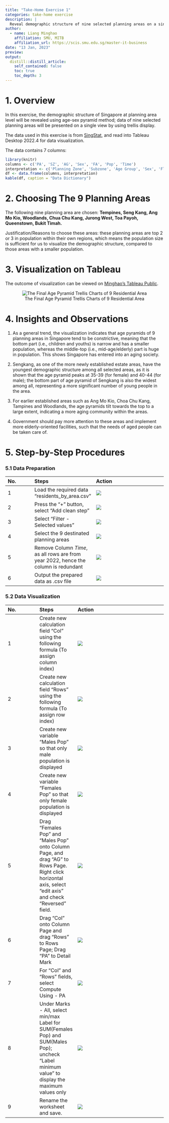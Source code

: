 ```yaml
---
title: "Take-Home Exercise 1"
categories: take-home exercise
description: |
  Reveal demographic structure of nine selected planning areas on a single view by using trellis display. 
author:
  - name: Liang Minghao
    affiliation: SMU, MITB
    affiliation_url: https://scis.smu.edu.sg/master-it-business
date: "13 Jan, 2023"
preview:
output:
  distill::distill_article:
    self_contained: false
    toc: true
    toc_depth: 3
---
```


# 1. Overview

In this exercise, the demographic structure of Singapore at planning area level will be revealed using age-sex pyramid method; data of nine selected planning areas will be presented on a single view by using trellis display.

The data used in this exercise is from [SingStat](https://www.singstat.gov.sg/-/media/files/find_data/population/statistical_tables/respopagesexfa2022.ashx), and read into Tableau Desktop 2022.4 for data visualization.

The data contains 7 columns:

```r
library(knitr)
columns <- c('PA', 'SZ', 'AG', 'Sex', 'FA', 'Pop', 'Time')
interpretation <- c('Planning Zone', 'Subzone', 'Age Group', 'Sex', 'Floor Area of Residence', 'Population', 'Time period')
df <- data.frame(columns, interpretation)
kable(df, caption = "Data Dictionary")
```

# 2. Choosing The 9 Planning Areas

The following nine planning area are chosen: **Tempines, Seng Kang, Ang Mo Kio, Woodlands, Chua Chu Kang, Jurong West, Toa Payoh, Queenstown, Bukit Timah.**

Justification/Reasons to choose these areas: these planning areas are top 2 or 3 in population within their own regions, which means the population size is sufficient for us to visualize the demographic structure, compared to those areas with a smaller population.

# 3. Visualization on Tableau

The outcome of visualization can be viewed on [Minghao's Tableau Public](https://public.tableau.com/app/profile/minghao.liang/viz/take-home-1_16741369553030/AgePyramid?publish=yes).

<center>
![The Final Age Pyramid Trellis Charts of 9 Residential Area](takehome_1_steps/final.jpg) 
</center>

# 4. Insights and Observations
(1) As a general trend, the visualization indicates that age pyramids of 9 planning areas in Singapore tend to be constrictive, meaning that the bottom part (i.e., children and youths) is narrow and has a smaller population, whereas the middle-top (i.e., mid-age/elderly) part is huge in population. This shows Singapore has entered into an aging society.

(2) Sengkang, as one of the more newly established estate areas, have the youngest demographic structure among all selected areas, as it is shown that the age pyramid peaks at 35-39 (for female) and 40-44 (for male); the bottom part of age pyramid of Sengkang is also the widest among all, representing a more significant number of young people in the area.

(3) For earlier established areas such as Ang Mo Kio, Choa Chu Kang, Tampines and Woodlands, the age pyramids tilt towards the top to a large extent, indicating a more aging community within the areas.

(4) Government should pay more attention to these areas and implement more elderly-oriented facilities, such that the needs of aged people can be taken care of.

# 5. Step-by-Step Procedures

### 5.1 Data Preparation

| No. | Steps                                                                               | Action                      |
|:--------------|:---------------|:----------------------------------------|
| 1   | Load the required data "residents_by_area.csv"                                      | ![](takehome_1_steps/1.jpg) |
| 2   | Press the "+" button, select "Add clean step"                                       | ![](takehome_1_steps/2.jpg) |
| 3   | Select "Filter - Selected values"                                                   | ![](takehome_1_steps/3.jpg) |
| 4   | Select the 9 destinated planning areas                                              | ![](takehome_1_steps/4.jpg) |
| 5   | Remove Column *Time*, as all rows are from year 2022, hence the column is redundant | ![](takehome_1_steps/5.jpg) |
| 6   | Output the prepared data as .csv file                                               | ![](takehome_1_steps/6.jpg) |

### 5.2 Data Visualization

| No. | Steps                                                                               | Action                      |
|:--------------|:---------------|:----------------------------------------|
| 1   | Create new calculation field "Col" using the following formula (To assign column index)     | ![](takehome_1_steps/7.jpg) |
| 2   | Create new calculation field "Rows" using the following formula (To assign row index)       | ![](takehome_1_steps/8.jpg) |
| 3   | Create new variable "Males Pop" so that only male population is displayed      | ![](takehome_1_steps/9.jpg) |
| 4   | Create new variable "Females Pop" so that only female population is displayed  | ![](takehome_1_steps/10.jpg) |
| 5   | Drag "Females Pop" and "Males Pop" onto Column Page, and drag "AG" to Rows Page. Right click horizontal axis, select "edit axis" and check "Reversed" field.  | ![](takehome_1_steps/11.jpg) |
| 6   | Drag "Col" onto Column Page and drag "Rows" to Rows Page; Drag "PA" to Detail Mark  | ![](takehome_1_steps/12-0.jpg) |
| 7   | For "Col" and "Rows" fields, select Compute Using - PA         | ![](takehome_1_steps/12.jpg) |
| 8   | Under Marks - All, select min/max Label for SUM(Females Pop) and SUM(Males Pop); uncheck "Label minimum value " to display the maximum values only  | ![](takehome_1_steps/13.jpg) |
| 9   | Rename the worksheet and save.                                             | ![](takehome_1_steps/14.jpg) |
